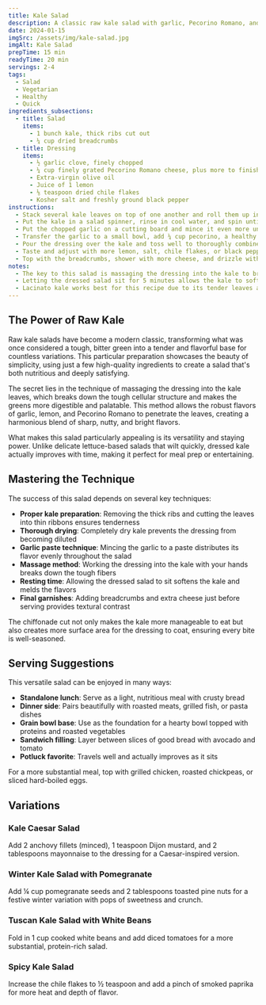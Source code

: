 ```yaml
---
title: Kale Salad
description: A classic raw kale salad with garlic, Pecorino Romano, and dried breadcrumbs that transforms tough greens into a tender, flavorful dish.
date: 2024-01-15
imgSrc: /assets/img/kale-salad.jpg
imgAlt: Kale Salad
prepTime: 15 min
readyTime: 20 min
servings: 2-4
tags:
  - Salad
  - Vegetarian
  - Healthy
  - Quick
ingredients_subsections:
  - title: Salad
    items:
      - 1 bunch kale, thick ribs cut out
      - ¼ cup dried breadcrumbs
  - title: Dressing
    items:
      - ½ garlic clove, finely chopped
      - ¼ cup finely grated Pecorino Romano cheese, plus more to finish
      - Extra-virgin olive oil
      - Juice of 1 lemon
      - ⅛ teaspoon dried chile flakes
      - Kosher salt and freshly ground black pepper
instructions:
  - Stack several kale leaves on top of one another and roll them up into a tight cylinder. With a sharp knife, slice crosswise into very thin, about 1/16 inch, ribbons (this is called a chiffonade).
  - Put the kale in a salad spinner, rinse in cool water, and spin until completely dry. Pile the kale into a bowl.
  - Put the chopped garlic on a cutting board and mince it even more until you have a paste (you can sort of smash and scrape the garlic with the side of the knife as well).
  - Transfer the garlic to a small bowl, add ¼ cup pecorino, a healthy glug of olive oil, the lemon juice, chile flakes, ¼ teaspoon salt, and plenty of twists of black pepper, and whisk to combine.
  - Pour the dressing over the kale and toss well to thoroughly combine (you can use your clean hands for this, to be efficient).
  - Taste and adjust with more lemon, salt, chile flakes, or black pepper. Let the salad sit for about 5 minutes so the kale softens slightly.
  - Top with the breadcrumbs, shower with more cheese, and drizzle with more oil before serving.
notes:
  - The key to this salad is massaging the dressing into the kale to break down its tough fibers.
  - Letting the dressed salad sit for 5 minutes allows the kale to soften and become more tender.
  - Lacinato kale works best for this recipe due to its tender leaves and sweet flavor.
---
```


## The Power of Raw Kale

Raw kale salads have become a modern classic, transforming what was once considered a tough, bitter green into a tender and flavorful base for countless variations. This particular preparation showcases the beauty of simplicity, using just a few high-quality ingredients to create a salad that's both nutritious and deeply satisfying.

The secret lies in the technique of massaging the dressing into the kale leaves, which breaks down the tough cellular structure and makes the greens more digestible and palatable. This method allows the robust flavors of garlic, lemon, and Pecorino Romano to penetrate the leaves, creating a harmonious blend of sharp, nutty, and bright flavors.

What makes this salad particularly appealing is its versatility and staying power. Unlike delicate lettuce-based salads that wilt quickly, dressed kale actually improves with time, making it perfect for meal prep or entertaining.

## Mastering the Technique

The success of this salad depends on several key techniques:

- **Proper kale preparation**: Removing the thick ribs and cutting the leaves into thin ribbons ensures tenderness
- **Thorough drying**: Completely dry kale prevents the dressing from becoming diluted
- **Garlic paste technique**: Mincing the garlic to a paste distributes its flavor evenly throughout the salad
- **Massage method**: Working the dressing into the kale with your hands breaks down the tough fibers
- **Resting time**: Allowing the dressed salad to sit softens the kale and melds the flavors
- **Final garnishes**: Adding breadcrumbs and extra cheese just before serving provides textural contrast

The chiffonade cut not only makes the kale more manageable to eat but also creates more surface area for the dressing to coat, ensuring every bite is well-seasoned.

## Serving Suggestions

This versatile salad can be enjoyed in many ways:

- **Standalone lunch**: Serve as a light, nutritious meal with crusty bread
- **Dinner side**: Pairs beautifully with roasted meats, grilled fish, or pasta dishes
- **Grain bowl base**: Use as the foundation for a hearty bowl topped with proteins and roasted vegetables
- **Sandwich filling**: Layer between slices of good bread with avocado and tomato
- **Potluck favorite**: Travels well and actually improves as it sits

For a more substantial meal, top with grilled chicken, roasted chickpeas, or sliced hard-boiled eggs.

## Variations

### Kale Caesar Salad
Add 2 anchovy fillets (minced), 1 teaspoon Dijon mustard, and 2 tablespoons mayonnaise to the dressing for a Caesar-inspired version.

### Winter Kale Salad with Pomegranate
Add ¼ cup pomegranate seeds and 2 tablespoons toasted pine nuts for a festive winter variation with pops of sweetness and crunch.

### Tuscan Kale Salad with White Beans
Fold in 1 cup cooked white beans and add diced tomatoes for a more substantial, protein-rich salad.

### Spicy Kale Salad
Increase the chile flakes to ½ teaspoon and add a pinch of smoked paprika for more heat and depth of flavor.